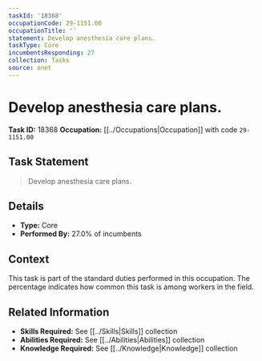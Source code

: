 ```yaml
---
taskId: '18368'
occupationCode: 29-1151.00
occupationTitle: ''
statement: Develop anesthesia care plans.
taskType: Core
incumbentsResponding: 27
collection: Tasks
source: onet
---
```

# Develop anesthesia care plans.

**Task ID:** 18368
**Occupation:** [[../Occupations|Occupation]] with code `29-1151.00`

## Task Statement

> Develop anesthesia care plans.

## Details

- **Type:** Core
- **Performed By:** 27.0% of incumbents

## Context

This task is part of the standard duties performed in this occupation. The percentage indicates how common this task is among workers in the field.

## Related Information

- **Skills Required:** See [[../Skills|Skills]] collection
- **Abilities Required:** See [[../Abilities|Abilities]] collection
- **Knowledge Required:** See [[../Knowledge|Knowledge]] collection
